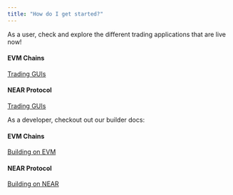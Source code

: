 ```yaml
---
title: "How do I get started?"
---
```


As a user, check and explore the different trading applications that are live now! 

#### EVM Chains

[Trading GUIs](/trade-on-orderly/trading-guis)

#### NEAR Protocol

[Trading GUIs](/trade-on-orderly/trading-guis)

As a developer, checkout out our builder docs:

#### EVM Chains

[Building on EVM](/build-on-evm/building-on-evm)

#### NEAR Protocol

[Building on NEAR](/build-on-near/building-on-near)